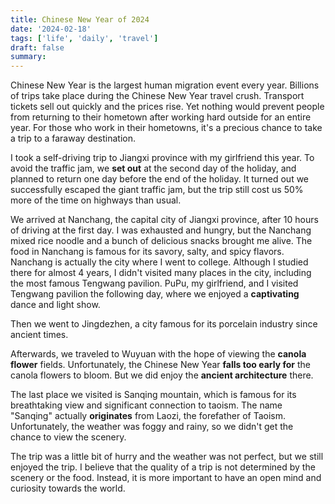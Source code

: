 ```yaml
---
title: Chinese New Year of 2024
date: '2024-02-18'
tags: ['life', 'daily', 'travel']
draft: false
summary:
---
```


Chinese New Year is the largest human migration event every year. Billions of trips take place during the
Chinese New Year travel crush. Transport tickets sell out quickly and the prices rise. Yet nothing would prevent
people from returning to their hometown after working hard outside for an entire year. For those
who work in their hometowns, it's a precious chance to take a trip to a faraway destination.

I took a self-driving trip to Jiangxi province with my girlfriend this year. To avoid the traffic jam, we **set out** at
the second day of the holiday, and planned to return one day before the end of the holiday. It turned out we successfully
escaped the giant traffic jam, but the trip still cost us 50% more of the time on highways than usual.

We arrived at Nanchang, the capital city of Jiangxi province, after 10 hours of driving at the first day. I was exhausted
and hungry, but the Nanchang mixed rice noodle and a bunch of delicious snacks brought me alive. The food in Nanchang is
famous for its savory, salty, and spicy flavors.
Nanchang is actually the city where I went to college. Although I studied there for almost 4 years, I didn't visited many
places in the city, including the most famous Tengwang pavilion. PuPu, my girlfriend, and I visited Tengwang pavilion
the following day, where we enjoyed a **captivating** dance and light show.

Then we went to Jingdezhen, a city famous for its porcelain industry since ancient times.

Afterwards, we traveled to Wuyuan with the hope of viewing the **canola flower** fields. Unfortunately, the Chinese New Year
**falls too early for** the canola flowers to bloom. But we did enjoy the **ancient architecture** there.

The last place we visited is Sanqing mountain, which is famous for its breathtaking view and significant connection to taoism.
The name "Sanqing" actually **originates** from Laozi, the forefather of Taoism. Unfortunately, the weather was foggy and rainy,
so we didn't get the chance to view the scenery.

The trip was a little bit of hurry and the weather was not perfect, but we still enjoyed the trip. I believe that the
quality of a trip is not determined by the scenery or the food. Instead, it is more important to have an open mind
and curiosity towards the world.
